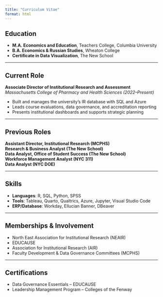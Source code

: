 ```yaml
---
title: "Curriculum Vitae"
format: html
---
```


## Education

- **M.A. Economics and Education**, Teachers College, Columbia University  
- **B.A. Economics & Russian Studies**, Wheaton College  
- **Certificate in Data Visualization**, The New School

---

## Current Role

**Associate Director of Institutional Research and Assessment**  
_Massachusetts College of Pharmacy and Health Sciences (2022–Present)_

- Built and manages the university’s IR database with SQL and Azure
- Leads course evaluations, data governance, and accreditation reporting
- Presents institutional dashboards and supports strategic planning

---

## Previous Roles

**Assistant Director, Institutional Research (MCPHS)**  
**Research & Business Analyst (The New School)**  
**Data Analyst, Office of Student Success (The New School)**  
**Workforce Management Analyst (NYC 311)**  
**Data Analyst (NYC DOE)**

---

## Skills

- **Languages**: R, SQL, Python, SPSS  
- **Tools**: Tableau, Quarto, Qualtrics, Azure, Jupyter, Visual Studio Code  
- **ERP/Database**: Workday, Ellucian Banner, DBeaver

---

## Memberships & Involvement

- North East Association for Institutional Research (NEAIR)  
- EDUCAUSE  
- Association for Institutional Research (AIR)  
- Faculty Development & Data Governance Committees (MCPHS)  

---

## Certifications

- Data Governance Essentials – EDUCAUSE  
- Leadership Management Program – Colleges of the Fenway
